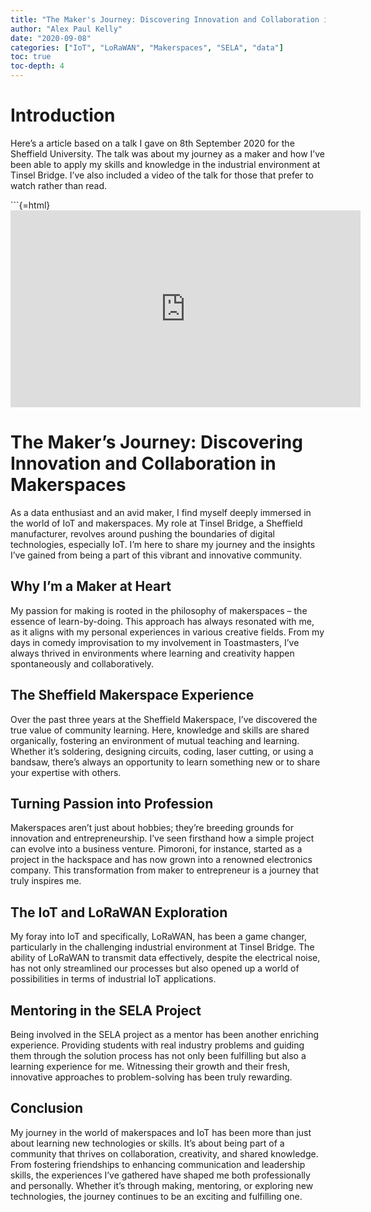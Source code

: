 ```yaml
---
title: "The Maker's Journey: Discovering Innovation and Collaboration in Makerspaces"
author: "Alex Paul Kelly"
date: "2020-09-08"
categories: ["IoT", "LoRaWAN", "Makerspaces", "SELA", "data"]
toc: true
toc-depth: 4
---
```


# Introduction

Here's a article based on a talk I gave on 8th September 2020 for the Sheffield University. The talk was about my journey as a maker and how I've been able to apply my skills and knowledge in the industrial environment at Tinsel Bridge. I've also included a video of the talk for those that prefer to watch rather than read.

```{=html}
<iframe width="560" height="315" src="https://www.youtube.com/embed/ti6-nrjWNlI" frameborder="0" allow="accelerometer; autoplay; clipboard-write; encrypted-media; gyroscope; picture-in-picture" allowfullscreen></iframe>

# The Maker's Journey: Discovering Innovation and Collaboration in Makerspaces

As a data enthusiast and an avid maker, I find myself deeply immersed in the world of IoT and makerspaces. My role at Tinsel Bridge, a Sheffield manufacturer, revolves around pushing the boundaries of digital technologies, especially IoT. I'm here to share my journey and the insights I've gained from being a part of this vibrant and innovative community.

## Why I'm a Maker at Heart

My passion for making is rooted in the philosophy of makerspaces – the essence of learn-by-doing. This approach has always resonated with me, as it aligns with my personal experiences in various creative fields. From my days in comedy improvisation to my involvement in Toastmasters, I've always thrived in environments where learning and creativity happen spontaneously and collaboratively.

## The Sheffield Makerspace Experience

Over the past three years at the Sheffield Makerspace, I've discovered the true value of community learning. Here, knowledge and skills are shared organically, fostering an environment of mutual teaching and learning. Whether it's soldering, designing circuits, coding, laser cutting, or using a bandsaw, there's always an opportunity to learn something new or to share your expertise with others.

## Turning Passion into Profession

Makerspaces aren't just about hobbies; they're breeding grounds for innovation and entrepreneurship. I've seen firsthand how a simple project can evolve into a business venture. Pimoroni, for instance, started as a project in the hackspace and has now grown into a renowned electronics company. This transformation from maker to entrepreneur is a journey that truly inspires me.

## The IoT and LoRaWAN Exploration

My foray into IoT and specifically, LoRaWAN, has been a game changer, particularly in the challenging industrial environment at Tinsel Bridge. The ability of LoRaWAN to transmit data effectively, despite the electrical noise, has not only streamlined our processes but also opened up a world of possibilities in terms of industrial IoT applications.

## Mentoring in the SELA Project

Being involved in the SELA project as a mentor has been another enriching experience. Providing students with real industry problems and guiding them through the solution process has not only been fulfilling but also a learning experience for me. Witnessing their growth and their fresh, innovative approaches to problem-solving has been truly rewarding.

## Conclusion

My journey in the world of makerspaces and IoT has been more than just about learning new technologies or skills. It's about being part of a community that thrives on collaboration, creativity, and shared knowledge. From fostering friendships to enhancing communication and leadership skills, the experiences I've gathered have shaped me both professionally and personally. Whether it's through making, mentoring, or exploring new technologies, the journey continues to be an exciting and fulfilling one.
